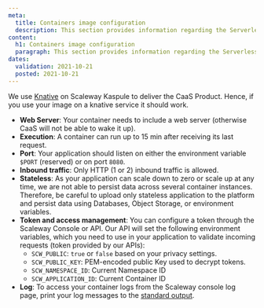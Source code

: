 ```yaml
---
meta:
  title: Containers image configuration
  description: This section provides information regarding the Serverless Containers image configuration
content:
  h1: Containers image configuration
  paragraph: This section provides information regarding the Serverless Containers image configuration
dates:
  validation: 2021-10-21
  posted: 2021-10-21
---
```


We use [Knative](https://knative.dev/) on Scaleway Kaspule to deliver the CaaS Product. Hence, if you use your image on a knative service it should work.

* **Web Server**: Your container needs to include a web server (otherwise CaaS will not be able to wake it up).
* **Execution**: A container can run up to 15 min after receiving its last request.
* **Port**: Your application should listen on either the environment variable `$PORT` (reserved) or on port `8080`.
* **Inbound traffic**: Only HTTP (1 or 2) inbound traffic is allowed.
* **Stateless**: As your application can scale down to zero or scale up at any time, we are not able to persist data across several container instances. Therefore, be careful to upload only stateless application to the platform and persist data using Databases, Object Storage, or environment variables.
* **Token and access management**: You can configure a token through the Scaleway Console or API. Our API will set the following environment variables, which you need to use in your application to validate incoming requests (token provided by our APIs):
  * `SCW_PUBLIC`: `true` or `false` based on your privacy settings.
  * `SCW_PUBLIC_KEY`: PEM-encoded public Key used to decrypt tokens.
  * `SCW_NAMESPACE_ID`: Current Namespace ID
  * `SCW_APPLICATION_ID`: Current Container ID
* **Log**: To access your container logs from the Scaleway console log page, print your log messages to the [standard output](https://manpages.ubuntu.com/manpages/focal/en/man3/stdout.3.html).
